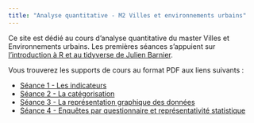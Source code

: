 ```yaml
---
title: "Analyse quantitative - M2 Villes et environnements urbains"
---
```


Ce site est dédié au cours d'analyse quantitative du master Villes et Environnements urbains. Les premières séances s'appuient sur [l'introduction à R et au tidyverse de Julien Barnier](https://juba.github.io/tidyverse/).

Vous trouverez les supports de cours au format PDF aux liens suivants :

-   [Séance 1 - Les indicateurs](supportpdf/S1.pdf)
-   [Séance 2 - La catégorisation](supportpdf/S2.pdf)
-   [Séance 3 - La représentation graphique des données](supportpdf/S3.pdf)
-   [Séance 4 - Enquêtes par questionnaire et représentativité statistique](supportpdf/S4.pdf)

